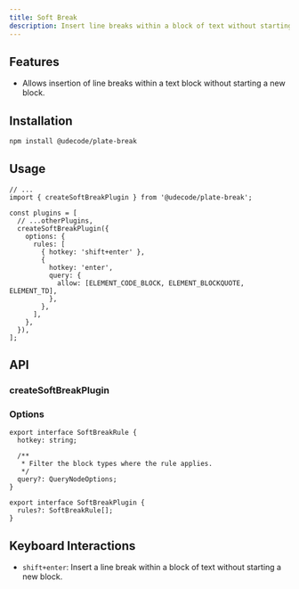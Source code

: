 ```yaml
---
title: Soft Break
description: Insert line breaks within a block of text without starting a new block.
---
```


<ComponentPreview name="playground-demo" id="softbreak" />

<PackageInfo>

## Features

- Allows insertion of line breaks within a text block without starting a new block.

</PackageInfo>

## Installation

```bash
npm install @udecode/plate-break
```

## Usage

```tsx
// ...
import { createSoftBreakPlugin } from '@udecode/plate-break';

const plugins = [
  // ...otherPlugins,
  createSoftBreakPlugin({
    options: {
      rules: [
        { hotkey: 'shift+enter' },
        {
          hotkey: 'enter',
          query: {
            allow: [ELEMENT_CODE_BLOCK, ELEMENT_BLOCKQUOTE, ELEMENT_TD],
          },
        },
      ],
    },
  }),
];
```

## API

### createSoftBreakPlugin

### Options

```tsx
export interface SoftBreakRule {
  hotkey: string;

  /**
   * Filter the block types where the rule applies.
   */
  query?: QueryNodeOptions;
}

export interface SoftBreakPlugin {
  rules?: SoftBreakRule[];
}
```

## Keyboard Interactions

- `shift+enter`: Insert a line break within a block of text without starting a new block.
